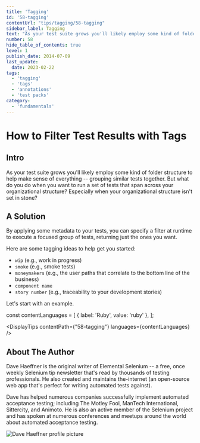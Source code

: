 ```yaml
---
title: 'Tagging'
id: '58-tagging'
contentUrl: "tips/tagging/58-tagging"
sidebar_label: Tagging
text: "As your test suite grows you'll likely employ some kind of folder structure to help make sense of everything -- grouping similar tests together. But what do you do when you want to run a set of tests that span across your organizational structure? Especially when your organizational structure isn't set in stone?"
number: 58
hide_table_of_contents: true
level: 1
publish_date: 2014-07-09
last_update:
  date: 2023-02-22
tags:
  - 'tagging'
  - 'tags'
  - 'annotations'
  - 'test packs'
category:
  - 'fundamentals'
---
```


# How to Filter Test Results with Tags

## Intro

As your test suite grows you'll likely employ some kind of folder structure to help make sense of everything --
grouping similar tests together. But what do you do when you want to run a set of tests that span across your
organizational structure? Especially when your organizational structure isn't set in stone?

## A Solution

By applying some metadata to your tests, you can specify a filter at runtime to execute a focused group of tests,
returning just the ones you want.

Here are some tagging ideas to help get you started:

+ `wip` (e.g., work in progress)
+ `smoke` (e.g., smoke tests)
+ `moneymakers` (e.g., the user paths that correlate to the bottom line of the business)
+ `component name`
+ `story number` (e.g., traceability to your development stories)

Let's start with an example.



const contentLanguages = [
    { label: 'Ruby', value: 'ruby' },
];

<DisplayTips contentPath={"58-tagging"} languages={contentLanguages} />


## About The Author

Dave Haeffner is the original writer of Elemental Selenium -- a free, once weekly Selenium tip newsletter that's read
by thousands of testing professionals. He also created and maintains the-internet (an open-source web app that's
perfect for writing automated tests against).

Dave has helped numerous companies successfully implement automated acceptance testing; including The Motley Fool,
ManTech International, Sittercity, and Animoto. He is also an active member of the Selenium project and has spoken
at numerous conferences and meetups around the world about automated acceptance testing.

![Dave Haeffner profile picture](/img/authors/dave-haeffner.jpeg#author-img 'a title')




